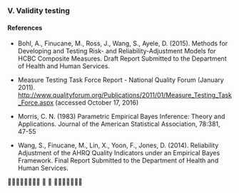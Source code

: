 ### V. Validity testing





#### **References**


-  Bohl, A., Finucane, M., Ross, J., Wang, S., Ayele, D. (2015). Methods for Developing and Testing Risk- and Reliability-Adjustment Models for HCBC Composite Measures. Draft Report Submitted to the Department of Health and Human Services. 

-  Measure Testing Task Force Report - National Quality Forum (January 2011). <http://www.qualityforum.org/Publications/2011/01/Measure_Testing_Task_Force.aspx> (accessed October 17, 2016)

-  Morris, C. N. (1983) Parametric Empirical Bayes Inference: Theory and Applications. Journal of the American Statistical Association, 78:381, 47-55

-  Wang, S., Finucane, M., Lin, X., Yoon, F., Jones, D. (2014). Reliability Adjustment of the AHRQ Quality Indicators under an Empirical Bayes Framework. Final Report Submitted to the Department of Health and Human Services.

􀟪􀯕􀯘􀯧􀯪􀯘􀯘􀯡
􀬶 􀵅 􀟪􀯪􀯜􀯧􀯛􀯜􀯡